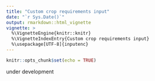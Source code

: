 ```yaml
---
title: "Custom crop requirements input"
date: "`r Sys.Date()`"
output: rmarkdown::html_vignette
vignette: >
  %\VignetteEngine{knitr::knitr}
  %\VignetteIndexEntry{Custom crop requirements input}
  %\usepackage[UTF-8]{inputenc}
---
```


```r
knitr::opts_chunk$set(echo = TRUE)
```

under development